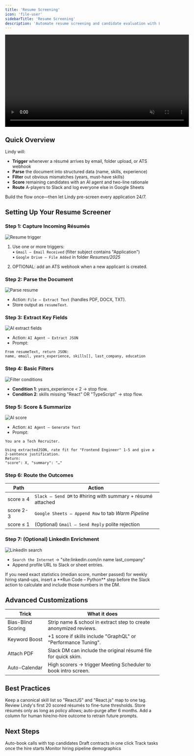 ```yaml
---
title: 'Resume Screening'
icon: 'file-user'
sidebarTitle: 'Resume Screening'
description: 'Automate resume screening and candidate evaluation with Lindy'
---
```


<div style={{ display: 'flex', justifyContent: 'center', margin: '2rem 0' }}>
  <div className="video-card">
    <video
      src="/videos/triggers.mp4"
      width="600"
      autoPlay
      muted
      loop
      playsInline
      style={{ display: 'block', width: '100%' }}
    />
  </div>
</div>

## Quick Overview

Lindy will:

- **Trigger** whenever a résumé arrives by email, folder upload, or ATS webhook  
- **Parse** the document into structured data (name, skills, experience)  
- **Filter** out obvious mismatches (years, must-have skills)  
- **Score** remaining candidates with an AI agent and two-line rationale  
- **Route** A-players to Slack and log everyone else in Google Sheets  

Build the flow once—then let Lindy pre-screen every application 24/7.

## Setting Up Your Resume Screener

### Step 1: Capture Incoming Résumés

<Frame>
  <img src="/lindy-brand-assets/placeholder.png" alt="Resume trigger" />
</Frame>

1. Use one or more triggers:  
   • `Gmail – Email Received` (filter subject contains "Application")  
   • `Google Drive – File Added` in folder *Resumes/2025*  

2. OPTIONAL: add an ATS webhook when a new applicant is created.

### Step 2: Parse the Document

<Frame>
  <img src="/lindy-brand-assets/placeholder.png" alt="Parse resume" />
</Frame>

- Action: `File – Extract Text` (handles PDF, DOCX, TXT).  
- Store output as `resumeText`.

### Step 3: Extract Key Fields

<Frame>
  <img src="/lindy-brand-assets/placeholder.png" alt="AI extract fields" />
</Frame>

- Action: `AI Agent – Extract JSON`  
- Prompt:

```
From resumeText, return JSON:
name, email, years_experience, skills[], last_company, education
```

### Step 4: Basic Filters

<Frame>
  <img src="/lindy-brand-assets/placeholder.png" alt="Filter conditions" />
</Frame>

- **Condition 1**: years_experience < 2 → stop flow.  
- **Condition 2**: skills missing "React" OR "TypeScript" → stop flow.

### Step 5: Score & Summarize

<Frame>
  <img src="/lindy-brand-assets/placeholder.png" alt="AI score" />
</Frame>

- Action: `AI Agent – Generate Text`  
- Prompt:

```
You are a Tech Recruiter.

Using extractedJSON, rate fit for "Frontend Engineer" 1-5 and give a 2-sentence justification.
Return:
"score": X, "summary": "…"
```

### Step 6: Route the Outcomes

| Path | Action |
|------|--------|
| score ≥ 4 | `Slack – Send DM` to #hiring with summary + résumé attached |
| score 2-3 | `Google Sheets – Append Row` to tab *Warm Pipeline* |
| score ≤ 1 | (Optional) `Gmail – Send Reply` polite rejection |

### Step 7: (Optional) LinkedIn Enrichment

<Frame>
  <img src="/lindy-brand-assets/placeholder.png" alt="LinkedIn search" />
</Frame>

- `Search the Internet` → "site:linkedin.com/in name last_company"  
- Append profile URL to Slack or sheet entries.

<Tip>
If you need exact statistics (median score, number passed) for weekly hiring stand-ups, insert a **Run Code – Python** step before the Slack action to calculate and include those numbers in the DM.
</Tip>

## Advanced Customizations

| Trick             | What it does                                                      |
|-------------------|--------------------------------------------------------------------|
| Bias-Blind Scoring | Strip name & school in extract step to create anonymized reviews. |
| Keyword Boost      | +1 score if skills include "GraphQL" or "Performance Tuning".     |
| Attach PDF         | Slack DM can include the original résumé file for quick skim.     |
| Auto-Calendar      | High scorers → trigger Meeting Scheduler to book intro screen.    |

## Best Practices

<AccordionGroup>
  <Accordion title="Standardize Skills">
    Keep a canonical skill list so "ReactJS" and "React.js" map to one tag.
  </Accordion>
  
  <Accordion title="Human Calibration">
    Review Lindy's first 20 scored résumés to fine-tune thresholds.
  </Accordion>
  
  <Accordion title="Privacy Compliance">
    Store résumés only as long as policy allows; auto-purge after 6 months.
  </Accordion>
  
  <Accordion title="Feedback Loop">
    Add a column for human hire/no-hire outcome to retrain future prompts.
  </Accordion>
</AccordionGroup>

## Next Steps

<CardGroup cols={2}>
  <Card title="Interview Scheduler" href="/tutorials/meeting-scheduler" icon="calendar-plus">
    Auto-book calls with top candidates
  </Card>
  <Card title="Offer Letter Generator" href="/tutorials/offer-generator" icon="file-invoice">
    Draft contracts in one click
  </Card>
  <Card title="Onboarding Checklist" href="/tutorials/onboarding-bot" icon="clipboard-list">
    Track tasks once the hire starts
  </Card>
  <Card title="Diversity Dashboard" href="/tutorials/diversity-report" icon="chart-pie">
    Monitor hiring pipeline demographics
  </Card>
</CardGroup>